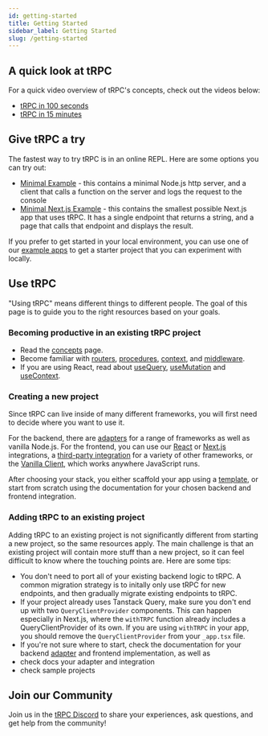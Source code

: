 ```yaml
---
id: getting-started
title: Getting Started
sidebar_label: Getting Started
slug: /getting-started
---
```


## A quick look at tRPC

For a quick video overview of tRPC's concepts, check out the videos below:

- [tRPC in 100 seconds](https://www.youtube.com/watch?v=0DyAyLdVW0I)
- [tRPC in 15 minutes](https://www.youtube.com/watch?v=2LYM8gf184U)

## Give tRPC a try

The fastest way to try tRPC is in an online REPL. Here are some options you can try out:

- [Minimal Example](https://stackblitz.com/github/trpc/trpc/tree/main/examples/minimal?file=server%2Findex.ts&file=client%2Findex.ts&view=editor) - this contains a minimal Node.js http server, and a client that calls a function on the server and logs the request to the console
- [Minimal Next.js Example](https://stackblitz.com/github/trpc/trpc/tree/main/examples/next-minimal-starter?file=src%2Fpages%2Fapi%2Ftrpc%2F[trpc].ts&file=src%2Fpages%2Findex.tsx) - this contains the smallest possible Next.js app that uses tRPC. It has a single endpoint that returns a string, and a page that calls that endpoint and displays the result.

If you prefer to get started in your local environment, you can use one of our [example apps](./example-apps.mdx) to get a starter project that you can experiment with locally.

## Use tRPC

"Using tRPC" means different things to different people. The goal of this page is to guide you to the right resources based on your goals.

### Becoming productive in an existing tRPC project

- Read the [concepts](./concepts.mdx) page.
- Become familiar with [routers](../server/routers.md), [procedures](../server/procedures.md), [context](../server/context.md), and [middleware](../server/middlewares.md).
- If you are using React, read about [useQuery](../reactjs/useQuery.md), [useMutation](../reactjs/useMutation.md) and [useContext](../reactjs/useContext.mdx).

### Creating a new project

Since tRPC can live inside of many different frameworks, you will first need to decide where you want to use it.

For the backend, there are [adapters](../server/adapters-intro.md) for a range of frameworks as well as vanilla Node.js. For the frontend, you can use our [React](../reactjs/introduction.mdx) or [Next.js](../nextjs/introduction.mdx) integrations, a [third-party integration](../community/awesome-trpc.mdx#frontend-frameworks) for a variety of other frameworks, or the [Vanilla Client](../client/setup.mdx), which works anywhere JavaScript runs.

After choosing your stack, you either scaffold your app using a [template](./example-apps.mdx), or start from scratch using the documentation for your chosen backend and frontend integration.

### Adding tRPC to an existing project

Adding tRPC to an existing project is not significantly different from starting a new project, so the same resources apply. The main challenge is that an existing project will contain more stuff than a new project, so it can feel difficult to know where the touching points are. Here are some tips:

- You don't need to port all of your existing backend logic to tRPC. A common migration strategy is to initally only use tRPC for new endpoints, and then gradually migrate existing endpoints to tRPC.
- If your project already uses Tanstack Query, make sure you don't end up with two `QueryClientProvider` components. This can happen especially in Next.js, where the `withTRPC` function already includes a QueryClientProvider of its own. If you are using `withTRPC` in your app, you should remove the `QueryClientProvider` from your `_app.tsx` file.
- If you're not sure where to start, check the documentation for your backend [adapter](../server/adapters-intro.md) and frontend implementation, as well as
- check docs your adapter and integration
- check sample projects

## Join our Community

Join us in the [tRPC Discord](https://trpc.io/discord) to share your experiences, ask questions, and get help from the community!
